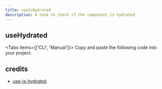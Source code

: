 ```yaml
---
title: useIsHydrated
description: A hook to check if the component is hydrated
---
```


## useHydrated

<Tabs items={['CLI', 'Manual']}>
  <Tab>
    <InstallCLI value='use-is-hydrated' />
  </Tab>
  <Tab>
    Copy and paste the following code into your project.
    <RegistrySourceCode value='use-is-hydrated' />
  </Tab>
</Tabs>

## credits

- [use-is-hydrated](https://github.com/sergiodxa/remix-utils/blob/main/src/react/use-hydrated.ts)
